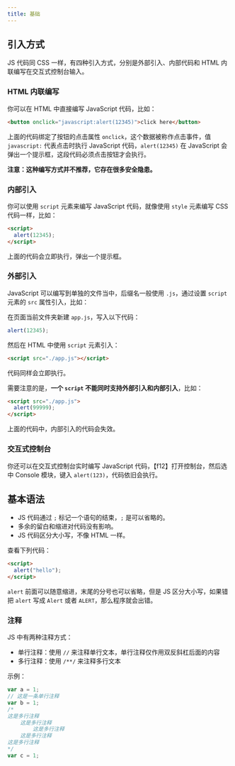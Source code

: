 ---
title: 基础
---

## 引入方式

JS 代码同 CSS 一样，有四种引入方式，分别是外部引入、内部代码和 HTML 内联编写在交互式控制台输入。

### HTML 内联编写

你可以在 HTML 中直接编写 JavaScript 代码，比如：

```html
<button onclick="javascript:alert(12345)">click here</button>
```

上面的代码绑定了按钮的点击属性 `onclick`，这个数据被称作点击事件，值 `javascript:` 代表点击时执行 JavaScript 代码，`alert(12345)` 在 JavaScript 会弹出一个提示框，这段代码必须点击按钮才会执行。

**注意：这种编写方式并不推荐，它存在很多安全隐患。**

### 内部引入

你可以使用 `script` 元素来编写 JavaScript 代码，就像使用 `style` 元素编写 CSS 代码一样，比如：

```html
<script>
  alert(12345);
</script>
```

上面的代码会立即执行，弹出一个提示框。

### 外部引入

JavaScript 可以编写到单独的文件当中，后缀名一般使用 `.js`，通过设置 `script` 元素的 `src` 属性引入，比如：

在页面当前文件夹新建 `app.js`，写入以下代码：

```js
alert(12345);
```

然后在 HTML 中使用 `script` 元素引入：

```html
<script src="./app.js"></script>
```

代码同样会立即执行。

需要注意的是，**一个 `script` 不能同时支持外部引入和内部引入**，比如：

```html
<script src="./app.js">
  alert(99999);
</script>
```

上面的代码中，内部引入的代码会失效。

### 交互式控制台

你还可以在交互式控制台实时编写 JavaScript 代码，【f12】打开控制台，然后选中 Console 模块，键入 `alert(123)`，代码依旧会执行。

## 基本语法

- JS 代码通过 `;` 标记一个语句的结束，`;` 是可以省略的。
- 多余的留白和缩进对代码没有影响。
- JS 代码区分大小写，不像 HTML 一样。

查看下列代码：

```html
<script>
  alert("hello");
</script>
```

`alert` 前面可以随意缩进，末尾的分号也可以省略，但是 JS 区分大小写，如果错把 `alert` 写成 `Alert` 或者 `ALERT`，那么程序就会出错。

### 注释

JS 中有两种注释方式：

- 单行注释：使用 `//` 来注释单行文本，单行注释仅作用双反斜杠后面的内容
- 多行注释：使用 `/**/` 来注释多行文本

示例：

```js
var a = 1;
// 这是一条单行注释
var b = 1;
/* 
这是多行注释
    这是多行注释
        这是多行注释
    这是多行注释
这是多行注释
*/
var c = 1;
```
